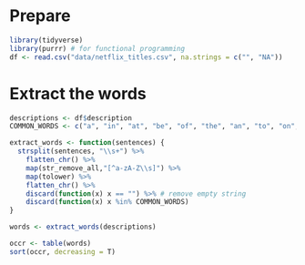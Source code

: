 # Prepare
```r
library(tidyverse)
library(purrr) # for functional programming
df <- read.csv("data/netflix_titles.csv", na.strings = c("", "NA"))
```

# Extract the words

```r
descriptions <- df$description
COMMON_WORDS <- c("a", "in", "at", "be", "of", "the", "an", "to", "on", "he", "she", "and", "his", "with", "her", "for", "their", "when", "this", "from", "as", "is", "by", "after", "that", "who", "but", "into", "up", "they", "him", "out", "must", "are", "about", "it", "its", "while", "one", "them", "where", "has", "more", "over", "have","off" ,"s")

extract_words <- function(sentences) {
  strsplit(sentences, "\\s+") %>%
    flatten_chr() %>%
    map(str_remove_all,"[^a-zA-Z\\s]") %>%
    map(tolower) %>%
    flatten_chr() %>%
    discard(function(x) x == "") %>% # remove empty string
    discard(function(x) x %in% COMMON_WORDS)
}

words <- extract_words(descriptions)
```

```r
occr <- table(words)
sort(occr, decreasing = T)
```